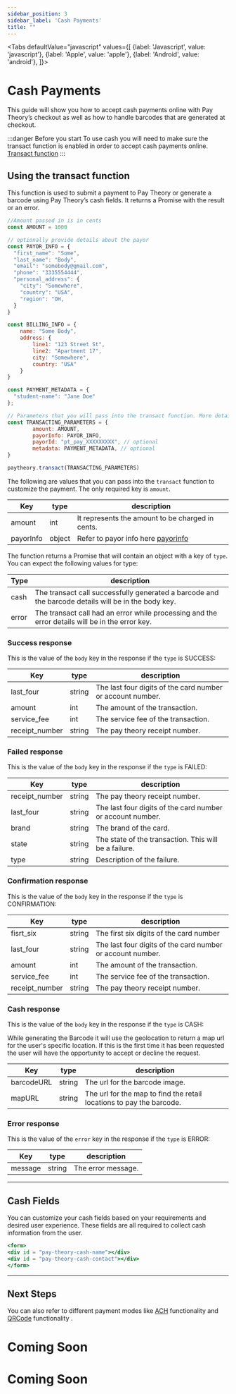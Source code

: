 ```yaml
---
sidebar_position: 3
sidebar_label: 'Cash Payments'
title: ""
---
```




<Tabs
  defaultValue="javascript"
  values={[
    {label: 'Javascript', value: 'javascript'},
    {label: 'Apple', value: 'apple'},
    {label: 'Android', value: 'android'},
  ]}>
  <TabItem value="javascript">
  
# Cash Payments
This guide will show you how to accept cash payments online with Pay Theory’s checkout as well as how to handle barcodes that are generated at checkout.  

:::danger Before you start
To use cash you will need to make sure the transact function is enabled in order to accept cash payments online.
<a href= "../Getting%20Started/Quickstart#6-once-the-fields-are-valid-run-transaction" class="button button--primary button--md">Transact function</a>
:::

## Using the transact function

This function is used to submit a payment to Pay Theory or generate a barcode using Pay Theory’s cash fields. It returns a Promise with the result or an error.

```jsx paytheory.js
//Amount passed in is in cents
const AMOUNT = 1000

// optionally provide details about the payor
const PAYOR_INFO = {
  "first_name": "Some",
  "last_name": "Body",
  "email": "somebody@gmail.com",
  "phone": "3335554444",
  "personal_address": {
    "city": "Somewhere",
    "country": "USA",
    "region": "OH,
  }
}

const BILLING_INFO = {
    name: "Some Body",
    address: {
        line1: "123 Street St",
        line2: "Apartment 17",
        city: "Somewhere",
        country: "USA"
    }
}

const PAYMENT_METADATA = {
  "student-name": "Jane Doe"
};

// Parameters that you will pass into the transact function. More details below.
const TRANSACTING_PARAMETERS = { 
        amount: AMOUNT, 
        payorInfo: PAYOR_INFO, 
        payorId: "pt_pay_XXXXXXXXX", // optional
        metadata: PAYMENT_METADATA, // optional 
}

paytheory.transact(TRANSACTING_PARAMETERS)
```

The following are values that you can pass into the `transact` function to customize the payment. The only required key is `amount`.

|Key                |type               |description                                                                                |
--------------------|-------------------|-------------------------------------------------------------------------------------------|     
| amount            |int                |It represents the amount to be charged in cents.                                           |
| payorInfo         |object             |Refer to payor info here [payorinfo](../../tutorial-extras/WEB/FUNCTIONS#payor-info-object)|

The function returns a Promise that will contain an object with a key of `type`. You can expect the following values for type:

|Type               |description                                                                                       |
--------------------|---------------------------------------------------------------------------------------------------|     
| cash              |The transact call successfully generated a barcode and the barcode details will be in the body key.|
| error             |The transact call had an error while processing and the error details will be in the error key.    |

### Success response
This is the value of the `body` key in the response if the `type` is SUCCESS:

|Key                |type               |description                                               |
--------------------|-------------------|----------------------------------------------------------|     
| last_four         |string             |The last four digits of the card number or account number.|
| amount            |int                |The amount of the transaction.                            |
| service_fee       |int                |The service fee of the transaction.                       |
| receipt_number    |string             |The pay theory receipt number.                            |

### Failed response
This is the value of the `body` key in the response if the `type` is FAILED:

|Key                |type               |description                                               |
--------------------|-------------------|----------------------------------------------------------|     
| receipt_number    |string             |The pay theory receipt number.                            |
| last_four         |string             |The last four digits of the card number or account number.|
| brand             |string             |The brand of the card.                                    |
| state             |string             |The state of the transaction. This will be a failure. |
| type              |string             |Description of the failure.                               |

### Confirmation response
This is the value of the `body` key in the response if the `type` is CONFIRMATION:

|Key                |type               |description                                               |
--------------------|-------------------|----------------------------------------------------------|     
| fisrt_six         |string             |The first six digits of the card number|
| last_four         |string             |The last four digits of the card number or account number.|
| amount            |int                |The amount of the transaction. |
| service_fee       |int                |The service fee of the transaction.                       |
| receipt_number    |string             |The pay theory receipt number.                            |

### Cash response

This is the value of the `body` key in the response if the `type` is CASH:

While generating the Barcode it will use the geolocation to return a map url for the user's specific location. If this is the first time it has been requested the user will have the opportunity to accept or decline the request.

|Key                |type               |description                                               |
--------------------|-------------------|----------------------------------------------------------|     
| barcodeURL        |string             |The url for the barcode image.|
| mapURL            |string             |The url for the map to find the retail locations to pay the barcode.|

### Error response

This is the value of the `error` key in the response if the `type` is ERROR:

|Key                |type               |description                                               |
|--------------------|-------------------|----------------------------------------------------------|     
| message           |string             |The error message.|

***

## Cash Fields
You can customize your cash fields based on your requirements and desired user experience.
These fields are all required to collect cash information from the user.

```jsx
<form>
<div id = "pay-theory-cash-name"></div>
<div id = "pay-theory-cash-contact"></div>
</form>
```
***

## Next Steps
You can also refer to different payment modes like [ACH](ACH.mdx) functionality and [QRCode](QRCode.mdx) functionality .


  </TabItem>

  <TabItem value="apple">
  
  <h1 style={{marginTop: "24px"}}>Coming Soon</h1>
  </TabItem>
  <TabItem value="android">
  <h1 style={{marginTop: "24px"}}>Coming Soon</h1>
  
  </TabItem>
</Tabs>


